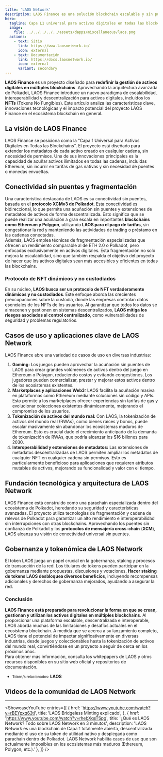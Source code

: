 ```yaml
---
title: 'LAOS Network'
description: LAOS Finance es una solución blockchain escalable y sin puentes para activos digitales y NFTs, que aprovecha la avanzada tecnología de Polkadot para una interoperabilidad fluida.
hero:
  tagline: Capa L1 universal para activos digitales en todas las blockchains.
  image: 
    file: ../../../../../assets/dapps/miscellaneous/laos.png
  actions:
    - text: Sitio
      link: https://www.laosnetwork.io/
      icon: external
    - text: Documentación
      link: https://docs.laosnetwork.io/
      icon: external
      variant: secondary
---
```



**LAOS Finance** es un proyecto diseñado para **redefinir la gestión de activos digitales en múltiples blockchains**. Aprovechando la arquitectura avanzada de Polkadot, LAOS Finance introduce un nuevo paradigma de escalabilidad, interoperabilidad y descentralización para activos digitales, incluidos los **NFTs** (Tokens No Fungibles). Este artículo analiza las características clave, innovaciones tecnológicas y el impacto potencial del proyecto LAOS Finance en el ecosistema blockchain en general.

## La visión de LAOS Finance
LAOS Finance se posiciona como la "Capa 1 Universal para Activos Digitales en Todas las Blockchains". El proyecto está diseñado para extender los metadatos de cada activo creado en cualquier cadena, sin necesidad de permisos. Una de sus innovaciones principales es la capacidad de acuñar activos ilimitados en todas las cadenas, incluidas Ethereum, sin incurrir en tarifas de gas nativas y sin necesidad de puentes o monedas envueltas.

## Conectividad sin puentes y fragmentación
Una característica destacada de LAOS es su conectividad sin puentes, basada en el **protocolo XCMv3 de Polkadot**. Esta conectividad es bidireccional, lo que permite una acuñación sin puentes y extensiones de metadatos de activos de forma descentralizada. Esto significa que se puede realizar una acuñación a gran escala en importantes **blockchains como Ethereum y Polygon**, utilizando **LAOS para el pago de tarifas**, sin congestionar la red y manteniendo las actividades de trading o préstamo en las cadenas conectadas.  
Además, LAOS emplea técnicas de fragmentación especializadas que ofrecen un rendimiento comparable al de ETH 2.0 o Polkadot, pero enfocadas exclusivamente en activos digitales. Esta fragmentación no solo mejora la escalabilidad, sino que también respalda el objetivo del proyecto de hacer que los activos digitales sean más accesibles y eficientes en todas las blockchains.

### Protocolo de NFT dinámicos y no custodiados
En su núcleo, **LAOS busca ser un protocolo de NFT verdaderamente dinámicos y no custodiados**. Este enfoque aborda las crecientes preocupaciones sobre la custodia, donde las empresas controlan datos esenciales de los NFTs de los usuarios. Al garantizar que todos los datos se almacenen y gestionen en sistemas descentralizados, **LAOS mitiga los riesgos asociados al control centralizado**, como vulnerabilidades de seguridad y problemas regulatorios.

## Casos de uso y aplicaciones clave de LAOS Network
LAOS Finance abre una variedad de casos de uso en diversas industrias:
1. **Gaming:** Los juegos pueden aprovechar la acuñación sin puentes de LAOS para crear grandes volúmenes de activos dentro del juego en Ethereum o Polygon, reduciendo costos y evitando congestiones. Los jugadores pueden comercializar, prestar y mejorar estos activos dentro de los ecosistemas existentes.
2. **Marketplaces y aplicaciones Web3:** LAOS facilita la acuñación masiva en plataformas como Ethereum mediante soluciones sin código y APIs. Esto permite a los marketplaces ofrecer experiencias sin tarifas de gas y evolucionar colecciones existentes dinámicamente, mejorando el compromiso de los usuarios.
3. **Tokenización de activos del mundo real:** Con LAOS, la tokenización de activos del mundo real (RWAs), como bienes raíces y bonos, puede escalar masivamente sin abandonar los ecosistemas maduros de Ethereum. Esto es crucial dado el crecimiento anticipado de la demanda de tokenización de RWAs, que podría alcanzar los $16 billones para 2030.
4. **Interoperabilidad y extensiones de metadatos:** Las extensiones de metadatos descentralizadas de LAOS permiten ampliar los metadatos de cualquier NFT en cualquier cadena sin permisos. Esto es particularmente beneficioso para aplicaciones que requieren atributos mutables de activos, mejorando su funcionalidad y valor con el tiempo.

## Fundación tecnológica y arquitectura de LAOS Network
LAOS Finance está construido como una parachain especializada dentro del ecosistema de Polkadot, heredando su seguridad y características avanzadas. El proyecto utiliza tecnologías de fragmentación y cadena de relevos de Polkadot para garantizar un alto rendimiento e interoperabilidad sin interrupciones con otras blockchains. Aprovechando los puentes sin confianza de Polkadot y los **protocolos de mensajería cross-chain** (**XCM**), LAOS alcanza su visión de conectividad universal sin puentes.

## Gobernanza y tokenómica de LAOS Network
El token LAOS juega un papel crucial en la gobernanza, staking y procesos de transacción de la red. Los titulares de tokens pueden participar en la gobernanza mediante propuestas, discusiones y votaciones. **Hacer staking de tokens LAOS desbloquea diversos beneficios**, incluyendo recompensas adicionales y derechos de gobernanza mejorados, ayudando a asegurar la red.

### Conclusión
**LAOS Finance está preparado para revolucionar la forma en que se crean, gestionan y utilizan los activos digitales en múltiples blockchains**. Al proporcionar una plataforma escalable, descentralizada e interoperable, LAOS aborda muchas de las limitaciones y desafíos actuales en el ecosistema blockchain. A medida que se acerca a su lanzamiento completo, LAOS tiene el potencial de impactar significativamente en diversas industrias, desde juegos y coleccionables hasta la tokenización de activos del mundo real, convirtiéndose en un proyecto a seguir de cerca en los próximos años.  
Para obtener más información, consulta los whitepapers de LAOS y otros recursos disponibles en su sitio web oficial y repositorios de documentación.

- <small>Token/s relacionados:</small> **LAOS**

## Videos de la comunidad de LAOS Network
------------
<ShowcaseYouTube
  entries={[
    {
      href: 'https://www.youtube.com/watch?v=rBEYpxq63tI',
      title: 'LAOS Bridgeless Minting explicado',
    },
    {
      href: 'https://www.youtube.com/watch?v=rhebXqsTSpg',
      title: '¿Qué es LAOS Network? Todo sobre LAOS Network en 3 minutos',
      description: 'LAOS Network es una blockchain de Capa 1 totalmente abierta, descentralizada mediante el uso de su token de utilidad nativo y desplegada como parachain dentro de Polkadot. LAOS Network habilita casos de uso que son actualmente imposibles en los ecosistemas más maduros (Ethereum, Polygon, etc.).'
    },
  ]} />
